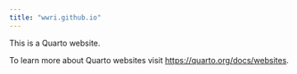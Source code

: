 ```yaml
---
title: "wwri.github.io"
---
```


This is a Quarto website.

To learn more about Quarto websites visit <https://quarto.org/docs/websites>.
